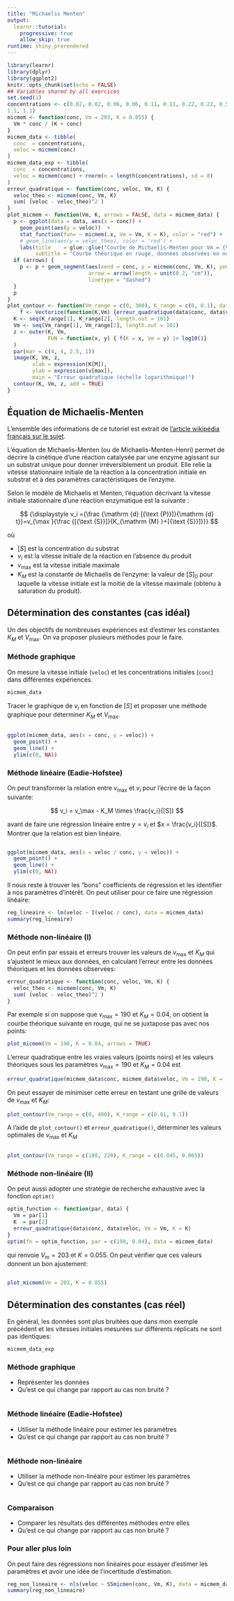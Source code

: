```yaml
---
title: "Michaelis Menten"
output: 
  learnr::tutorial:
    progressive: true
    allow_skip: true
runtime: shiny_prerendered
---
```


```r
library(learnr)
library(dplyr)
library(ggplot2)
knitr::opts_chunk$set(echo = FALSE)
## Variables shared by all exercices
set.seed(1)
concentrations <- c(0.02, 0.02, 0.06, 0.06, 0.11, 0.11, 0.22, 0.22, 0.56, 0.56, 
1.1, 1.1)
micmem <- function(conc, Vm = 203, K = 0.055) {
  Vm * conc / (K + conc)
}
micmem_data <- tibble(
  conc  = concentrations,
  veloc = micmem(conc)
)
micmem_data_exp <- tibble(
  conc  = concentrations,
  veloc = micmem(conc) + rnorm(n = length(concentrations), sd = 8)
)
erreur_quadratique <- function(conc, veloc, Vm, K) {
  veloc_theo <- micmem(conc, Vm, K)
  sum( (veloc - veloc_theo)^2 )
}
plot_micmem <- function(Vm, K, arrows = FALSE, data = micmem_data) {
  p <- ggplot(data = data, aes(x = conc)) +
    geom_point(aes(y = veloc))  + 
    stat_function(fun= ~ micmem(.x, Vm = Vm, K = K), color = "red") + 
    # geom_line(aes(y = veloc_theo), color = 'red') + 
    labs(title    = glue::glue("Courbe de Michaelis-Menten pour Vm = {Vm} et K = {K}"), 
         subtitle = "Courbe théorique en rouge, données observées en noir")
  if (arrows) {
    p <- p + geom_segment(aes(xend = conc, y = micmem(conc, Vm, K), yend = veloc), 
                          arrow = arrow(length = unit(0.2, "cm")), 
                          linetype = "dashed")
  }
  p
}
plot_contour <- function(Vm_range = c(0, 300), K_range = c(0, 0.1), data = micmem_data) {
    f <- Vectorize(function(K,Vm) {erreur_quadratique(data$conc, data$veloc, Vm = Vm, K = K)})
  K <- seq(K_range[1], K_range[2], length.out = 101)
  Vm <- seq(Vm_range[1], Vm_range[2], length.out = 101)
  z <- outer(K, Vm,
             FUN = function(x, y) { f(K = x, Vm = y) |> log10()}
  )
  par(mar = c(4, 4, 2.5, 1))
  image(K, Vm, z,
        xlab = expression(K[M]),
        ylab = expression(v[max]),
        main = "Erreur quadratique (échelle logarithmique)")
  contour(K, Vm, z, add = TRUE)
}
```

## Équation de Michaelis-Menten

L'ensemble des informations de ce tutoriel est extrait de [l'article wikipédia français sur le sujet](https://fr.wikipedia.org/wiki/%C3%89quation_de_Michaelis-Menten). 

L’équation de Michaelis-Menten (ou de Michaelis-Menten-Henri) permet de décrire la cinétique d'une réaction catalysée par une enzyme agissant sur un substrat unique pour donner irréversiblement un produit. Elle relie la vitesse stationnaire initiale de la réaction à la concentration initiale en substrat et à des paramètres caractéristiques de l'enzyme.

Selon le modèle de Michaelis et Menten, l'équation décrivant la vitesse initiale stationnaire d'une réaction enzymatique est la suivante : 

$$
{\displaystyle v_i ={\frac {\mathrm {d} [{\text {P}}]}{\mathrm {d} t}}=v_{\max }{\frac {[{\text {S}}]}{K_{\mathrm {M} }+[{\text {S}}]}}}
$$

où

- $[S]$ est la concentration du substrat
- $v_i$ est la vitesse initiale de la réaction en l'absence du produit
- $v_{\max}$ est la vitesse initiale maximale
- $K_M$ est la constante de Michaelis de l'enzyme: la valeur de $[S]_0$ pour laquelle la vitesse initiale est la moitié de la vitesse maximale (obtenu à saturation du produit). 

## Détermination des constantes (cas idéal)

Un des objectifs de nombreuses expériences est d'estimer les constantes $K_M$ et $V_{\max}$. On va proposer plusieurs méthodes pour le faire. 

### Méthode graphique 

On mesure la vitesse initiale (`veloc`) et les concentrations initiales (`conc`) dans différentes expériences.

```r
micmem_data
```

Tracer le graphique de $v_i$ en fonction de $[S]$ et proposer une méthode graphique pour déterminer $K_M$ et $V_{\max}$. 

```r

```

```r
ggplot(micmem_data, aes(x = conc, y = veloc)) + 
  geom_point() + 
  geom_line() + 
  ylim(c(0, NA))
```

### Méthode linéaire (Eadie-Hofstee)

On peut transformer la relation entre $v_\max$ et $v_i$ pour l'écrire de la façon suivante:

$$
v_i = v_\max - K_M \times \frac{v_i}{[S]}
$$

avant de faire une régression linéaire entre $y = v_i$ et $x = \frac{v_i}{[S]}$. Montrer que la relation est bien linéaire. 

```r

```

```r
ggplot(micmem_data, aes(x = veloc / conc, y = veloc)) + 
  geom_point() + 
  geom_line() + 
  ylim(c(0, NA))
```

Il nous reste à trouver les "bons" coefficients de régression et les identifier à nos paramètres d'intérêt. On peut utiliser pour ce faire une régression linéaire: 

```r
reg_lineaire <- lm(veloc ~ I(veloc / conc), data = micmem_data)
summary(reg_lineaire)
```


### Méthode non-linéaire (I)

On peut enfin par essais et erreurs trouver les valeurs de $v_{\max}$ et $K_M$ qui s'ajustent le mieux aux données, en calculant l'erreur entre les données théoriques et les données observées:

```r
erreur_quadratique <- function(conc, veloc, Vm, K) {
  veloc_theo <- micmem(conc, Vm, K)
  sum( (veloc - veloc_theo)^2 )
}
```

Par exemple si on suppose que $v_\max = 190$ et $K_M = 0.04$, on obtient la courbe théorique suivante en rouge, qui ne se juxtapose pas avec nos points:

```r
plot_micmem(Vm = 190, K = 0.04, arrows = TRUE)
```

L'erreur quadratique entre les vraies valeurs (points noirs) et les valeurs théoriques sous les paramètres  $v_\max = 190$ et $K_M = 0.04$ est 
```r
erreur_quadratique(micmem_data$conc, micmem_data$veloc, Vm = 190, K = .04)
```

On peut essayer de minimiser cette erreur en testant une grille de valeurs de $v_{\max}$ et $K_M$:

```r
plot_contour(Vm_range = c(0, 400), K_range = c(0.01, 0.1))
```

A l'aide de `plot_contour()` et `erreur_quadratique()`, déterminer les valeurs optimales de $v_\max$ et $K_M$

```r

```

```r
plot_contour(Vm_range = c(180, 220), K_range = c(0.045, 0.065))
```

### Méthode non-linéaire (II)

On peut aussi adopter une stratégie de recherche exhaustive avec la fonction `optim()`

```r
optim_function <- function(par, data) {
  Vm = par[1]
  K  = par[2]
  erreur_quadratique(data$conc, data$veloc, Vm = Vm, K = K)
}
optim(fn = optim_function, par = c(190, 0.04), data = micmem_data)
```

qui renvoie $V_m = 203$ et $K = 0.055$. On peut vérifier que ces valeurs donnent un bon ajustement:

```r

```

```r
plot_micmem(Vm = 203, K = 0.055)
```


## Détermination des constantes (cas réel)

En général, les données sont plus bruitées que dans mon exemple précédent et les vitesses initiales mesurées sur différents réplicats ne sont pas identiques: 

```r
micmem_data_exp
```

### Méthode graphique

- Représenter les données
- Qu'est ce qui change par rapport au cas non bruité ? 

```r

```

### Méthode linéaire (Eadie-Hofstee)

- Utiliser la méthode linéaire pour estimer les paramètres
- Qu'est ce qui change par rapport au cas non bruité ? 

```r

```

### Méthode non-linéaire 

- Utiliser la méthode non-linéaire pour estimer les paramètres
- Qu'est ce qui change par rapport au cas non bruité ? 

```r

```

### Comparaison

- Comparer les résultats des différentes méthodes entre elles
- Qu'est ce qui change par rapport au cas non bruité ? 

### Pour aller plus loin

On peut faire des régressions non linéaires pour essayer d'estimer les paramètres et avoir une idée de l'incertitude d'estimation. 

```r
reg_non_lineaire <- nls(veloc ~ SSmicmen(conc, Vm, K), data = micmem_data_exp)
summary(reg_non_lineaire)
```


